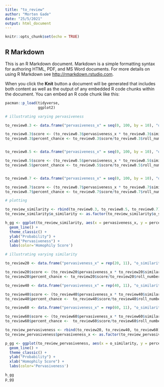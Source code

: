 ```yaml
---
title: "to_review"
author: "Morten Gade"
date: "25/5/2021"
output: html_document
---
```


```r
knitr::opts_chunk$set(echo = TRUE)
```

## R Markdown

This is an R Markdown document. Markdown is a simple formatting syntax for authoring HTML, PDF, and MS Word documents. For more details on using R Markdown see <http://rmarkdown.rstudio.com>.

When you click the **Knit** button a document will be generated that includes both content as well as the output of any embedded R code chunks within the document. You can embed an R code chunk like this:

```r

pacman::p_load(tidyverse, 
               ggplot2)

# illustrating varying pervasiveness

to_review0.3 <- data.frame("pervasiveness_x" = seq(0, 100, by = 10), "o_similarity" = rep(0.3, 11), "hom_deg" = rep(1, 11), "trait_similarity" = rep(1, 11), "similarity" = ifelse(to_review0.3$o_similarity < 0.2, 2.2, ifelse(to_review0.3$o_similarity < 0.4,2, ifelse(to_review0.3$o_similarity < 0.6, 1.6, ifelse(to_review0.3$o_similarity < 0.8, 1.2, 1)))) * to_review0.3$hom_deg, "roll_number" = 1000)

to_review0.3$score <- (to_review0.3$pervasiveness_x * to_review0.3$similarity)/(to_review0.3$trait_similarity/3)
to_review0.3$percent_chance <- to_review0.3$score/to_review0.3$roll_number*100


to_review0.5 <- data.frame("pervasiveness_x" = seq(0, 100, by = 10), "o_similarity" = rep(0.5, 11), "hom_deg" = rep(1, 11), "trait_similarity" = rep(1, 11), "similarity" = ifelse(to_review0.5$o_similarity < 0.2, 2.2, ifelse(to_review0.5$o_similarity < 0.4,2, ifelse(to_review0.5$o_similarity < 0.6, 1.6, ifelse(to_review0.5$o_similarity < 0.8, 1.2, 1)))) * to_review0.5$hom_deg, "roll_number" = 1000)

to_review0.5$score <- (to_review0.5$pervasiveness_x * to_review0.5$similarity)/(to_review0.5$trait_similarity/3)
to_review0.5$percent_chance <- to_review0.5$score/to_review0.5$roll_number*100


to_review0.7 <- data.frame("pervasiveness_x" = seq(0, 100, by = 10), "o_similarity" = rep(0.7, 11), "hom_deg" = rep(1, 11), "trait_similarity" = rep(1, 11), "similarity" = ifelse(to_review0.7$o_similarity < 0.2, 2.2, ifelse(to_review0.7$o_similarity < 0.4,2, ifelse(to_review0.7$o_similarity < 0.6, 1.6, ifelse(to_review0.7$o_similarity < 0.8, 1.2, 1)))) * to_review0.7$hom_deg, "roll_number" = 1000)

to_review0.7$score <- (to_review0.7$pervasiveness_x * to_review0.7$similarity)/(to_review0.7$trait_similarity/3)
to_review0.7$percent_chance <- to_review0.7$score/to_review0.7$roll_number*100

# plotting

to_review_similarity <- rbind(to_review0.3, to_review0.5, to_review0.7)
to_review_similarity$o_similarity <- as.factor(to_review_similarity$o_similarity)

h_gg <- ggplot(to_review_similarity, aes(x = pervasiveness_x, y = percent_chance, color = o_similarity)) + 
  geom_line() + 
  theme_classic() +
  ylab("Probability") +
  xlab("Pervasiveness") +
  labs(color='Homophily Score')

# illustrating varying similarity

to_review20 <- data.frame("pervasiveness_x" = rep(20, 11), "o_similarity" = seq(0, 1, by = 0.1), "hom_deg" = rep(1, 11), "trait_similarity" = rep(1, 11), "similarity" = ifelse(to_review20$o_similarity < 0.2, 2.2, ifelse(to_review20$o_similarity < 0.4,2, ifelse(to_review20$o_similarity < 0.6, 1.6, ifelse(to_review20$o_similarity < 0.8, 1.2, 1)))) * to_review20$hom_deg, "roll_number" = 1000)

to_review20$score <- (to_review20$pervasiveness_x * to_review20$similarity)/(to_review20$trait_similarity/3)
to_review20$percent_chance <- to_review20$score/to_review20$roll_number*100

to_review40 <- data.frame("pervasiveness_x" = rep(40, 11), "o_similarity" = seq(0, 1, by = 0.1), "hom_deg" = rep(1, 11), "trait_similarity" = rep(1, 11), "similarity" = ifelse(to_review40$o_similarity < 0.2, 2.2, ifelse(to_review40$o_similarity < 0.4,2, ifelse(to_review40$o_similarity < 0.6, 1.6, ifelse(to_review40$o_similarity < 0.8, 1.2, 1)))) * to_review40$hom_deg, "roll_number" = 1000)

to_review40$score <- (to_review40$pervasiveness_x * to_review40$similarity)/(to_review40$trait_similarity/3)
to_review40$percent_chance <-  to_review40$score/to_review40$roll_number*100

to_review60 <- data.frame("pervasiveness_x" = rep(60, 11), "o_similarity" = seq(0, 1, by = 0.1), "hom_deg" = rep(1, 11), "trait_similarity" = rep(1, 11), "similarity" = ifelse(to_review60$o_similarity < 0.2, 2.2, ifelse(to_review60$o_similarity < 0.4,2, ifelse(to_review60$o_similarity < 0.6, 1.6, ifelse(to_review60$o_similarity < 0.8, 1.2, 1)))) * to_review60$hom_deg, "roll_number" = 1000)

to_review60$score <- (to_review60$pervasiveness_x * to_review60$similarity)/(to_review60$trait_similarity/3)
to_review60$percent_chance <-  to_review60$score/to_review60$roll_number*100

to_review_pervasiveness <- rbind(to_review20, to_review40, to_review60)
to_review_pervasiveness$pervasiveness_x <- as.factor(to_review_pervasiveness$pervasiveness_x)

p_gg <- ggplot(to_review_pervasiveness, aes(x = o_similarity, y = percent_chance, color = pervasiveness_x)) + 
  geom_line() + 
  theme_classic() +
  ylab("Probability") +
  xlab("Homophily Score") +
  labs(color='Pervasiveness')

h_gg
p_gg

```
